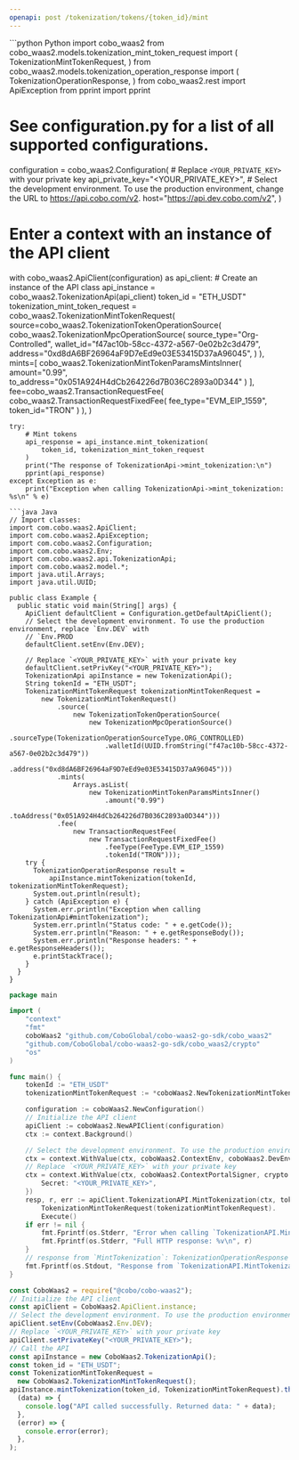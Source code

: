 ```yaml
---
openapi: post /tokenization/tokens/{token_id}/mint
---
```


<RequestExample>
```python Python
import cobo_waas2
from cobo_waas2.models.tokenization_mint_token_request import (
    TokenizationMintTokenRequest,
)
from cobo_waas2.models.tokenization_operation_response import (
    TokenizationOperationResponse,
)
from cobo_waas2.rest import ApiException
from pprint import pprint

# See configuration.py for a list of all supported configurations.
configuration = cobo_waas2.Configuration(
    # Replace `<YOUR_PRIVATE_KEY>` with your private key
    api_private_key="<YOUR_PRIVATE_KEY>",
    # Select the development environment. To use the production environment, change the URL to https://api.cobo.com/v2.
    host="https://api.dev.cobo.com/v2",
)
# Enter a context with an instance of the API client
with cobo_waas2.ApiClient(configuration) as api_client:
    # Create an instance of the API class
    api_instance = cobo_waas2.TokenizationApi(api_client)
    token_id = "ETH_USDT"
    tokenization_mint_token_request = cobo_waas2.TokenizationMintTokenRequest(
        source=cobo_waas2.TokenizationTokenOperationSource(
            cobo_waas2.TokenizationMpcOperationSource(
                source_type="Org-Controlled",
                wallet_id="f47ac10b-58cc-4372-a567-0e02b2c3d479",
                address="0xd8dA6BF26964aF9D7eEd9e03E53415D37aA96045",
            )
        ),
        mints=[
            cobo_waas2.TokenizationMintTokenParamsMintsInner(
                amount="0.99", to_address="0x051A924H4dCb264226d7B036C2893a0D344"
            )
        ],
        fee=cobo_waas2.TransactionRequestFee(
            cobo_waas2.TransactionRequestFixedFee(
                fee_type="EVM_EIP_1559", token_id="TRON"
            )
        ),
    )

    try:
        # Mint tokens
        api_response = api_instance.mint_tokenization(
            token_id, tokenization_mint_token_request
        )
        print("The response of TokenizationApi->mint_tokenization:\n")
        pprint(api_response)
    except Exception as e:
        print("Exception when calling TokenizationApi->mint_tokenization: %s\n" % e)

```
```java Java
// Import classes:
import com.cobo.waas2.ApiClient;
import com.cobo.waas2.ApiException;
import com.cobo.waas2.Configuration;
import com.cobo.waas2.Env;
import com.cobo.waas2.api.TokenizationApi;
import com.cobo.waas2.model.*;
import java.util.Arrays;
import java.util.UUID;

public class Example {
  public static void main(String[] args) {
    ApiClient defaultClient = Configuration.getDefaultApiClient();
    // Select the development environment. To use the production environment, replace `Env.DEV` with
    // `Env.PROD
    defaultClient.setEnv(Env.DEV);

    // Replace `<YOUR_PRIVATE_KEY>` with your private key
    defaultClient.setPrivKey("<YOUR_PRIVATE_KEY>");
    TokenizationApi apiInstance = new TokenizationApi();
    String tokenId = "ETH_USDT";
    TokenizationMintTokenRequest tokenizationMintTokenRequest =
        new TokenizationMintTokenRequest()
            .source(
                new TokenizationTokenOperationSource(
                    new TokenizationMpcOperationSource()
                        .sourceType(TokenizationOperationSourceType.ORG_CONTROLLED)
                        .walletId(UUID.fromString("f47ac10b-58cc-4372-a567-0e02b2c3d479"))
                        .address("0xd8dA6BF26964aF9D7eEd9e03E53415D37aA96045")))
            .mints(
                Arrays.asList(
                    new TokenizationMintTokenParamsMintsInner()
                        .amount("0.99")
                        .toAddress("0x051A924H4dCb264226d7B036C2893a0D344")))
            .fee(
                new TransactionRequestFee(
                    new TransactionRequestFixedFee()
                        .feeType(FeeType.EVM_EIP_1559)
                        .tokenId("TRON")));
    try {
      TokenizationOperationResponse result =
          apiInstance.mintTokenization(tokenId, tokenizationMintTokenRequest);
      System.out.println(result);
    } catch (ApiException e) {
      System.err.println("Exception when calling TokenizationApi#mintTokenization");
      System.err.println("Status code: " + e.getCode());
      System.err.println("Reason: " + e.getResponseBody());
      System.err.println("Response headers: " + e.getResponseHeaders());
      e.printStackTrace();
    }
  }
}

```
```go Go
package main

import (
	"context"
	"fmt"
	coboWaas2 "github.com/CoboGlobal/cobo-waas2-go-sdk/cobo_waas2"
	"github.com/CoboGlobal/cobo-waas2-go-sdk/cobo_waas2/crypto"
	"os"
)

func main() {
	tokenId := "ETH_USDT"
	tokenizationMintTokenRequest := *coboWaas2.NewTokenizationMintTokenRequest(coboWaas2.TokenizationTokenOperationSource{TokenizationMpcOperationSource: coboWaas2.NewTokenizationMpcOperationSource(coboWaas2.TokenizationOperationSourceType("Org-Controlled"), "f47ac10b-58cc-4372-a567-0e02b2c3d479", "0xd8dA6BF26964aF9D7eEd9e03E53415D37aA96045")}, []coboWaas2.TokenizationMintTokenParamsMintsInner{*coboWaas2.NewTokenizationMintTokenParamsMintsInner("0.99", "0x051A924H4dCb264226d7B036C2893a0D344")}, coboWaas2.TransactionRequestFee{TransactionRequestEvmEip1559Fee: coboWaas2.NewTransactionRequestEvmEip1559Fee("9000000000000", "1000000000000", coboWaas2.FeeType("Fixed"), "ETH")})

	configuration := coboWaas2.NewConfiguration()
	// Initialize the API client
	apiClient := coboWaas2.NewAPIClient(configuration)
	ctx := context.Background()

	// Select the development environment. To use the production environment, replace coboWaas2.DevEnv with coboWaas2.ProdEnv
	ctx = context.WithValue(ctx, coboWaas2.ContextEnv, coboWaas2.DevEnv)
	// Replace `<YOUR_PRIVATE_KEY>` with your private key
	ctx = context.WithValue(ctx, coboWaas2.ContextPortalSigner, crypto.Ed25519Signer{
		Secret: "<YOUR_PRIVATE_KEY>",
	})
	resp, r, err := apiClient.TokenizationAPI.MintTokenization(ctx, tokenId).
		TokenizationMintTokenRequest(tokenizationMintTokenRequest).
		Execute()
	if err != nil {
		fmt.Fprintf(os.Stderr, "Error when calling `TokenizationAPI.MintTokenization``: %v\n", err)
		fmt.Fprintf(os.Stderr, "Full HTTP response: %v\n", r)
	}
	// response from `MintTokenization`: TokenizationOperationResponse
	fmt.Fprintf(os.Stdout, "Response from `TokenizationAPI.MintTokenization`: %v\n", resp)
}

```
```javascript JavaScript
const CoboWaas2 = require("@cobo/cobo-waas2");
// Initialize the API client
const apiClient = CoboWaas2.ApiClient.instance;
// Select the development environment. To use the production environment, replace `Env.DEV` with `Env.PROD`
apiClient.setEnv(CoboWaas2.Env.DEV);
// Replace `<YOUR_PRIVATE_KEY>` with your private key
apiClient.setPrivateKey("<YOUR_PRIVATE_KEY>");
// Call the API
const apiInstance = new CoboWaas2.TokenizationApi();
const token_id = "ETH_USDT";
const TokenizationMintTokenRequest =
  new CoboWaas2.TokenizationMintTokenRequest();
apiInstance.mintTokenization(token_id, TokenizationMintTokenRequest).then(
  (data) => {
    console.log("API called successfully. Returned data: " + data);
  },
  (error) => {
    console.error(error);
  },
);

```
</RequestExample>